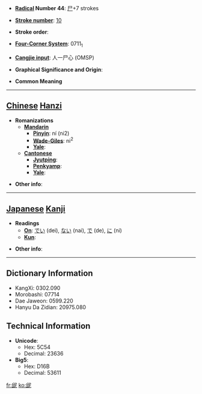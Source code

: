 * '''[[Wiktionary:Chinese radical index| Radical]] Number 44''': [[Wiktionary:Chinese radical index 尸|尸]]+7 strokes

* '''[[Wiktionary:Chinese total strokes index|Stroke number]]''': [[Wiktionary:Chinese total strokes index 10|10]]

* '''Stroke order''': 

* '''[[Wiktionary:Chinese four corner index|Four-Corner System]]''': 0711<sub>1</sub>

* '''[[Wiktionary:Chinese Cangjie index|Cangjie input]]''': 人一尸心 (OMSP)

* '''Graphical Significance and Origin''': 

* '''Common Meaning'''

----

== [[Chinese]] [[Hanzi]] ==

* '''Romanizations'''
** '''[[Mandarin]]'''
*** '''[[Pinyin]]''': ní (ni2)
*** '''[[Wade-Giles]]''': ni<sup>2</sup>
*** '''[[Yale]]''': 
** '''[[Cantonese]]'''
*** '''[[Jyutping]]''':
*** '''[[Penkyamp]]''': 
*** '''[[Yale]]''': 

* '''Other info''': 

----

== [[Japanese]] [[Kanji]] ==

* '''Readings'''
** '''[[On]]''': [[でい]] (dei), [[ない]] (nai), [[で]] (de), [[に]] (ni)
** '''[[Kun]]''': 

* '''Other info''':  

----

== Dictionary Information ==

* KangXi: 0302.090
* Morobashi: 07714
* Dae Jaweon: 0599.220
* Hanyu Da Zidian: 20975.080

== Technical Information ==

* '''Unicode''':
** Hex: 5C54
** Decimal: 23636
* '''Big5''':
** Hex: D16B
** Decimal: 53611

[[fr:屔]]
[[ko:屔]]